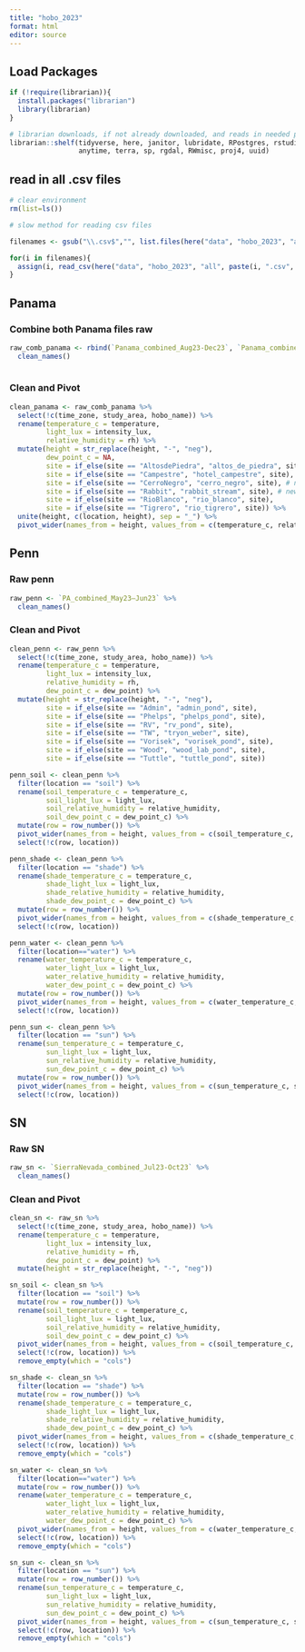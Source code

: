 ```yaml
---
title: "hobo_2023"
format: html
editor: source
---
```


## Load Packages

```r

if (!require(librarian)){
  install.packages("librarian")
  library(librarian)
}

# librarian downloads, if not already downloaded, and reads in needed packages
librarian::shelf(tidyverse, here, janitor, lubridate, RPostgres, rstudioapi, DBI, parsedate, stringr, hms,
                 anytime, terra, sp, rgdal, RWmisc, proj4, uuid)

```

## read in all .csv files
```r

# clear environment
rm(list=ls())

# slow method for reading csv files

filenames <- gsub("\\.csv$","", list.files(here("data", "hobo_2023", "all")))

for(i in filenames){
  assign(i, read_csv(here("data", "hobo_2023", "all", paste(i, ".csv", sep=""))))
}
```

## Panama

### Combine both Panama files raw
```r

raw_comb_panama <- rbind(`Panama_combined_Aug23-Dec23`, `Panama_combined_Nov22-Aug23`) %>% 
  clean_names()
 
```

### Clean and Pivot
```r

clean_panama <- raw_comb_panama %>% 
  select(!c(time_zone, study_area, hobo_name)) %>% 
  rename(temperature_c = temperature,
         light_lux = intensity_lux,
         relative_humidity = rh) %>% 
  mutate(height = str_replace(height, "-", "neg"),
         dew_point_c = NA,
         site = if_else(site == "AltosdePiedra", "altos_de_piedra", site),
         site = if_else(site == "Campestre", "hotel_campestre", site),
         site = if_else(site == "CerroNegro", "cerro_negro", site), # new
         site = if_else(site == "Rabbit", "rabbit_stream", site), # new
         site = if_else(site == "RioBlanco", "rio_blanco", site),
         site = if_else(site == "Tigrero", "rio_tigrero", site)) %>% 
  unite(height, c(location, height), sep = "_") %>% 
  pivot_wider(names_from = height, values_from = c(temperature_c, relative_humidity, dew_point_c, light_lux))

```


## Penn

### Raw penn
```r

raw_penn <- `PA_combined_May23–Jun23` %>% 
  clean_names() 

```

### Clean and Pivot
```r

clean_penn <- raw_penn %>% 
  select(!c(time_zone, study_area, hobo_name)) %>% 
  rename(temperature_c = temperature,
         light_lux = intensity_lux,
         relative_humidity = rh,
         dew_point_c = dew_point) %>% 
  mutate(height = str_replace(height, "-", "neg"),
         site = if_else(site == "Admin", "admin_pond", site),
         site = if_else(site == "Phelps", "phelps_pond", site),
         site = if_else(site == "RV", "rv_pond", site),
         site = if_else(site == "TW", "tryon_weber", site),
         site = if_else(site == "Vorisek", "vorisek_pond", site),
         site = if_else(site == "Wood", "wood_lab_pond", site),
         site = if_else(site == "Tuttle", "tuttle_pond", site))

penn_soil <- clean_penn %>% 
  filter(location == "soil") %>%
  rename(soil_temperature_c = temperature_c,
         soil_light_lux = light_lux,
         soil_relative_humidity = relative_humidity,
         soil_dew_point_c = dew_point_c) %>% 
  mutate(row = row_number()) %>%
  pivot_wider(names_from = height, values_from = c(soil_temperature_c, soil_light_lux, soil_relative_humidity, soil_dew_point_c)) %>% 
  select(!c(row, location))

penn_shade <- clean_penn %>% 
  filter(location == "shade") %>% 
  rename(shade_temperature_c = temperature_c,
         shade_light_lux = light_lux,
         shade_relative_humidity = relative_humidity,
         shade_dew_point_c = dew_point_c) %>% 
  mutate(row = row_number()) %>% 
  pivot_wider(names_from = height, values_from = c(shade_temperature_c, shade_relative_humidity, shade_dew_point_c, shade_light_lux))%>% 
  select(!c(row, location))

penn_water <- clean_penn %>% 
  filter(location=="water") %>%
  rename(water_temperature_c = temperature_c,
         water_light_lux = light_lux,
         water_relative_humidity = relative_humidity,
         water_dew_point_c = dew_point_c) %>% 
  mutate(row = row_number()) %>%
  pivot_wider(names_from = height, values_from = c(water_temperature_c, water_relative_humidity, water_dew_point_c, water_light_lux))%>% 
  select(!c(row, location))

penn_sun <- clean_penn %>% 
  filter(location == "sun") %>%
  rename(sun_temperature_c = temperature_c,
         sun_light_lux = light_lux,
         sun_relative_humidity = relative_humidity,
         sun_dew_point_c = dew_point_c) %>% 
  mutate(row = row_number()) %>%
  pivot_wider(names_from = height, values_from = c(sun_temperature_c, sun_relative_humidity, sun_dew_point_c, sun_light_lux))%>% 
  select(!c(row, location))

```


## SN

### Raw SN 
```r

raw_sn <- `SierraNevada_combined_Jul23-Oct23` %>% 
  clean_names()

```

### Clean and Pivot
```r

clean_sn <- raw_sn %>% 
  select(!c(time_zone, study_area, hobo_name)) %>% 
  rename(temperature_c = temperature,
         light_lux = intensity_lux,
         relative_humidity = rh,
         dew_point_c = dew_point) %>% 
  mutate(height = str_replace(height, "-", "neg"))

sn_soil <- clean_sn %>% 
  filter(location == "soil") %>% 
  mutate(row = row_number()) %>%
  rename(soil_temperature_c = temperature_c,
         soil_light_lux = light_lux,
         soil_relative_humidity = relative_humidity,
         soil_dew_point_c = dew_point_c) %>% 
  pivot_wider(names_from = height, values_from = c(soil_temperature_c, soil_light_lux, soil_relative_humidity, soil_dew_point_c)) %>% 
  select(!c(row, location)) %>% 
  remove_empty(which = "cols")

sn_shade <- clean_sn %>% 
  filter(location == "shade") %>%
  mutate(row = row_number()) %>% 
  rename(shade_temperature_c = temperature_c,
         shade_light_lux = light_lux,
         shade_relative_humidity = relative_humidity,
         shade_dew_point_c = dew_point_c) %>% 
  pivot_wider(names_from = height, values_from = c(shade_temperature_c, shade_relative_humidity, shade_dew_point_c, shade_light_lux))%>% 
  select(!c(row, location)) %>% 
  remove_empty(which = "cols")

sn_water <- clean_sn %>% 
  filter(location=="water") %>% 
  mutate(row = row_number()) %>%
  rename(water_temperature_c = temperature_c,
         water_light_lux = light_lux,
         water_relative_humidity = relative_humidity,
         water_dew_point_c = dew_point_c) %>% 
  pivot_wider(names_from = height, values_from = c(water_temperature_c, water_relative_humidity, water_dew_point_c, water_light_lux))%>% 
  select(!c(row, location)) %>% 
  remove_empty(which = "cols")

sn_sun <- clean_sn %>% 
  filter(location == "sun") %>% 
  mutate(row = row_number()) %>%
  rename(sun_temperature_c = temperature_c,
         sun_light_lux = light_lux,
         sun_relative_humidity = relative_humidity,
         sun_dew_point_c = dew_point_c) %>% 
  pivot_wider(names_from = height, values_from = c(sun_temperature_c, sun_relative_humidity, sun_dew_point_c, sun_light_lux))%>% 
  select(!c(row, location)) %>% 
  remove_empty(which = "cols")

```

